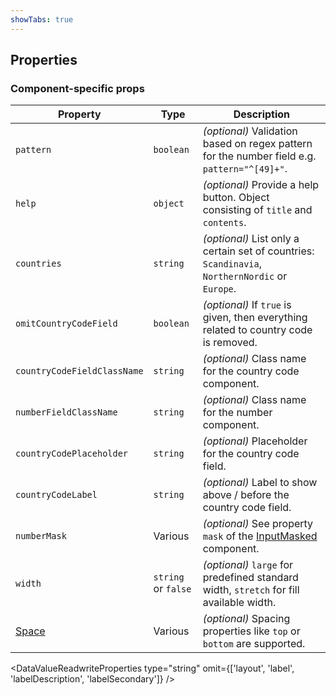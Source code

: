 ```yaml
---
showTabs: true
---
```



## Properties

### Component-specific props

| Property                                | Type                | Description                                                                                                 |
| --------------------------------------- | ------------------- | ----------------------------------------------------------------------------------------------------------- |
| `pattern`                               | `boolean`           | _(optional)_ Validation based on regex pattern for the number field e.g. `pattern="^[49]+"`.                |
| `help`                                  | `object`            | _(optional)_ Provide a help button. Object consisting of `title` and `contents`.                            |
| `countries`                             | `string`            | _(optional)_ List only a certain set of countries: `Scandinavia`, `NorthernNordic` or `Europe`.             |
| `omitCountryCodeField`                  | `boolean`           | _(optional)_ If `true` is given, then everything related to country code is removed.                        |
| `countryCodeFieldClassName`             | `string`            | _(optional)_ Class name for the country code component.                                                     |
| `numberFieldClassName`                  | `string`            | _(optional)_ Class name for the number component.                                                           |
| `countryCodePlaceholder`                | `string`            | _(optional)_ Placeholder for the country code field.                                                        |
| `countryCodeLabel`                      | `string`            | _(optional)_ Label to show above / before the country code field.                                           |
| `numberMask`                            | Various             | _(optional)_ See property `mask` of the [InputMasked](/uilib/components/input-masked/properties) component. |
| `width`                                 | `string` or `false` | _(optional)_ `large` for predefined standard width, `stretch` for fill available width.                     |
| [Space](/uilib/layout/space/properties) | Various             | _(optional)_ Spacing properties like `top` or `bottom` are supported.                                       |

<DataValueReadwriteProperties
  type="string"
  omit={['layout', 'label', 'labelDescription', 'labelSecondary']}
/>
